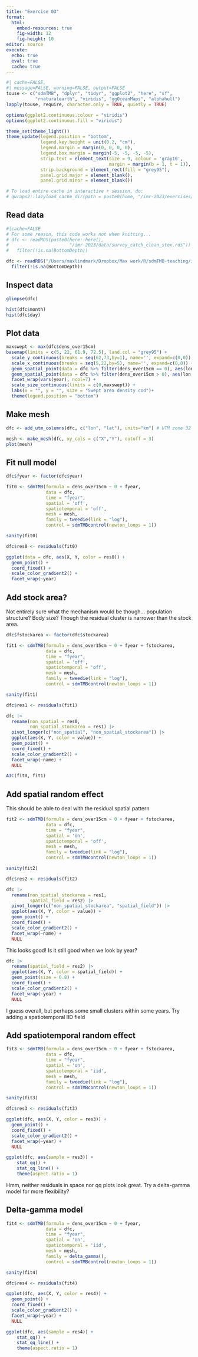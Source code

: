 ```yaml
---
title: "Exercise 03"
format: 
  html:
    embed-resources: true
    fig-width: 12
    fig-height: 10
editor: source
execute: 
  echo: true
  eval: true
  cache: true
---
```


```r
#| cache=FALSE,
#| message=FALSE, warning=FALSE, output=FALSE
touse <- c("sdmTMB", "dplyr", "tidyr", "ggplot2", "here", "sf",
           "rnaturalearth", "viridis", "ggOceanMaps", "alphahull")
lapply(touse, require, character.only = TRUE, quietly = TRUE)

options(ggplot2.continuous.colour = "viridis")
options(ggplot2.continuous.fill = "viridis")

theme_set(theme_light())
theme_update(legend.position = "bottom",
             legend.key.height = unit(0.2, "cm"),
             legend.margin = margin(0, 0, 0, 0),
             legend.box.margin = margin(-5, -5, -5, -5),
             strip.text = element_text(size = 9, colour = 'gray10',
                                       margin = margin(b = 1, t = 1)),
             strip.background = element_rect(fill = "grey95"),
             panel.grid.major = element_blank(),
             panel.grid.minor = element_blank())
```

```r
# To load entire cache in interactive r session, do: 
# qwraps2::lazyload_cache_dir(path = paste0(home, "/imr-2023/exercises/03-exercise_cache/html"))
```

## Read data

```r
#|cache=FALSE
# For some reason, this code works not when knitting... 
# dfc <- readRDS(paste0(here::here(),
#                       "/imr-2023/data/survey_catch_clean_stox.rds")) |>
#   filter(!is.na(BottomDepth))

dfc <- readRDS("/Users/maxlindmark/Dropbox/Max work/R/sdmTMB-teaching/imr-2023/data/survey_catch_clean_stox.rds") |> 
  filter(!is.na(BottomDepth))
```

## Inspect data

```r
glimpse(dfc)

hist(dfc$month)
hist(dfc$day)
```

## Plot data

```r
maxswept <- max(dfc$dens_over15cm)
basemap(limits = c(5, 22, 61.9, 72.5), land.col = "grey95") +
  scale_y_continuous(breaks = seq(62,73,by=1), name='', expand=c(0,0)) +
  scale_x_continuous(breaks = seq(5,22,by=5), name='', expand=c(0,0)) +
  geom_spatial_point(data = dfc %>% filter(dens_over15cm == 0), aes(lon, lat), shape ="x", show.legend=F)+
  geom_spatial_point(data = dfc %>% filter(dens_over15cm > 0), aes(lon, lat, size = dens_over15cm, color=stockarea), alpha = 0.6)+
  facet_wrap(vars(year), ncol=7) +
  scale_size_continuous(limits = c(0,maxswept)) +
  labs(x = "", y = "", size = "Swept area density cod")+
  theme(legend.position = "bottom")
```

## Make mesh

```r
dfc <- add_utm_columns(dfc, c("lon", "lat"), units="km") # UTM zone 32 covers majority of data, 6-12E

mesh <- make_mesh(dfc, xy_cols = c("X","Y"), cutoff = 3)
plot(mesh)
```

## Fit null model

```r
dfc$fyear <- factor(dfc$year)

fit0 <- sdmTMB(formula = dens_over15cm ~ 0 + fyear,
               data = dfc,
               time = "fyear",
               spatial = 'off',
               spatiotemporal = 'off',
               mesh = mesh,
               family = tweedie(link = "log"),
               control = sdmTMBcontrol(newton_loops = 1))

sanity(fit0)

dfc$res0 <- residuals(fit0)

ggplot(data = dfc, aes(X, Y, color = res0)) + 
  geom_point() +
  coord_fixed() +
  scale_color_gradient2() +
  facet_wrap(~year)
```

## Add stock area?
Not entirely sure what the mechanism would be though... population structure? Body size? Though the residual cluster is narrower than the stock area.

```r
dfc$fstockarea <- factor(dfc$stockarea)

fit1 <- sdmTMB(formula = dens_over15cm ~ 0 + fyear + fstockarea,
               data = dfc,
               time = "fyear",
               spatial = 'off',
               spatiotemporal = 'off',
               mesh = mesh,
               family = tweedie(link = "log"),
               control = sdmTMBcontrol(newton_loops = 1))

sanity(fit1)

dfc$res1 <- residuals(fit1)

dfc |> 
  rename(non_spatial = res0,
         non_spatial_stockarea = res1) |> 
  pivot_longer(c("non_spatial", "non_spatial_stockarea")) |> 
  ggplot(aes(X, Y, color = value)) + 
  geom_point() +
  coord_fixed() +
  scale_color_gradient2() +
  facet_wrap(~name) +
  NULL

AIC(fit0, fit1)
```

## Add spatial random effect
This should be able to deal with the residual spatial pattern

```r
fit2 <- sdmTMB(formula = dens_over15cm ~ 0 + fyear + fstockarea,
               data = dfc,
               time = "fyear",
               spatial = 'on',
               spatiotemporal = 'off',
               mesh = mesh,
               family = tweedie(link = "log"),
               control = sdmTMBcontrol(newton_loops = 1))

sanity(fit2)

dfc$res2 <- residuals(fit2)

dfc |> 
  rename(non_spatial_stockarea = res1,
         spatial_field = res2) |> 
  pivot_longer(c("non_spatial_stockarea", "spatial_field")) |> 
  ggplot(aes(X, Y, color = value)) + 
  geom_point() +
  coord_fixed() +
  scale_color_gradient2() +
  facet_wrap(~name) +
  NULL
```

This looks good! Is it still good when we look by year?

```r
dfc |>
  rename(spatial_field = res2) |> 
  ggplot(aes(X, Y, color = spatial_field)) + 
  geom_point(size = 0.8) +
  coord_fixed() +
  scale_color_gradient2() +
  facet_wrap(~year) +
  NULL
```

I guess overall, but perhaps some small clusters within some years. Try adding a spatiotemporal IID field

## Add spatiotemporal random effect

```r
fit3 <- sdmTMB(formula = dens_over15cm ~ 0 + fyear + fstockarea,
               data = dfc,
               time = "fyear",
               spatial = 'on',
               spatiotemporal = 'iid',
               mesh = mesh,
               family = tweedie(link = "log"),
               control = sdmTMBcontrol(newton_loops = 1))

sanity(fit3)

dfc$res3 <- residuals(fit3)

ggplot(dfc, aes(X, Y, color = res3)) + 
  geom_point() +
  coord_fixed() +
  scale_color_gradient2() +
  facet_wrap(~year) +
  NULL
```

```r
ggplot(dfc, aes(sample = res3)) +
    stat_qq() +
    stat_qq_line() +
    theme(aspect.ratio = 1)
```

Hmm, neither residuals in space nor qq plots look great. Try a delta-gamma model for more flexibility?

## Delta-gamma model

```r
fit4 <- sdmTMB(formula = dens_over15cm ~ 0 + fyear,
               data = dfc,
               time = "fyear",
               spatial = 'on',
               spatiotemporal = 'iid',
               mesh = mesh,
               family = delta_gamma(),
               control = sdmTMBcontrol(newton_loops = 1))

sanity(fit4)

dfc$res4 <- residuals(fit4)

ggplot(dfc, aes(X, Y, color = res4)) + 
  geom_point() +
  coord_fixed() +
  scale_color_gradient2() +
  facet_wrap(~year) +
  NULL

ggplot(dfc, aes(sample = res4)) +
    stat_qq() +
    stat_qq_line() +
    theme(aspect.ratio = 1)
```
